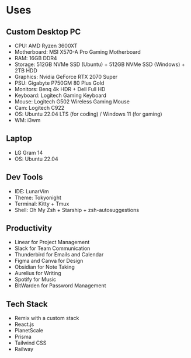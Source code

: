 
# Uses

## Custom Desktop PC

-   CPU: AMD Ryzen 3600XT
-   Motherboard: MSI X570-A Pro Gaming Motherboard
-   RAM: 16GB DDR4
-   Storage: 512GB NVMe SSD (Ubuntu) + 512GB NVMe SSD (Windows) + 2TB HDD
-   Graphics: Nvidia GeForce RTX 2070 Super
-   PSU: Gigabyte P750GM 80 Plus Gold
-   Monitors: Benq 4k HDR + Dell Full HD
-   Keyboard: Logitech Gaming Keyboard
-   Mouse: Logitech G502 Wireless Gaming Mouse
-   Cam: Logitech C922
-   OS: Ubuntu 22.04 LTS (for coding) / Windows 11 (for gaming)
-   WM: i3wm

## Laptop

-   LG Gram 14
-   OS: Ubuntu 22.04

## Dev Tools

-   IDE: <Anchor href='https://lunarvim.org/'>LunarVim</Anchor>
-   Theme: Tokyonight
-   Terminal: Kitty + Tmux
-   Shell: Oh My Zsh + Starship + zsh-autosuggestions

## Productivity

-   <Anchor href='https://linear.app/'>Linear</Anchor> for Project Management
-   Slack for Team Communication
-   Thunderbird for Emails and Calendar
-   Figma and Canva for Design
-   <Anchor href='https://obsidian.md/'>Obsidian</Anchor> for Note Taking
-   <Anchor href='https://aurelius.ink/'>Aurelius</Anchor> for Writing
-   Spotify for Music
-   BitWarden for Password Management

## Tech Stack

-   <Anchor href='https://remix.run/'>Remix</Anchor> with a <Anchor href='https://github.com/i4o-oss/synthwave-stack'>custom stack</Anchor>
-   React.js
-   <Anchor href='https://planetscale.com/'>PlanetScale</Anchor>
-   <Anchor href='https://prisma.io/'>Prisma</Anchor>
-   <Anchor href='https://tailwindcss.com/'>Tailwind CSS</Anchor>
-   <Anchor href='https://railway.app/'>Railway</Anchor>
